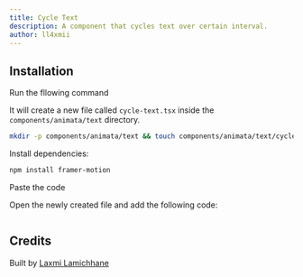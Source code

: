 ```yaml
---
title: Cycle Text
description: A component that cycles text over certain interval.
author: ll4xmii
---
```


<ComponentPreview name="text-cycle-text--docs" />

## Installation

<Steps>
<Step>Run the fllowing command</Step>

It will create a new file called `cycle-text.tsx` inside the `components/animata/text` directory.

```bash
mkdir -p components/animata/text && touch components/animata/text/cycle-text.tsx
```

Install dependencies:

```bash
npm install framer-motion
```

<Step>Paste the code</Step>

Open the newly created file and add the following code:

```jsx file=<rootDir>/animata/text/cycle-text.tsx

```

</Steps>

## Credits

Built by [Laxmi Lamichhane](https://github.com/llaxmi)
